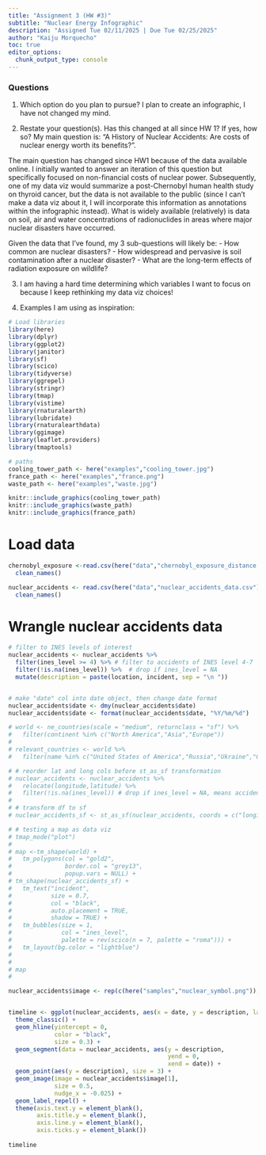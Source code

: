 ```yaml
---
title: "Assignment 3 (HW #3)"
subtitle: "Nuclear Energy Infographic"
description: "Assigned Tue 02/11/2025 | Due Tue 02/25/2025"
author: "Kaiju Morquecho"
toc: true
editor_options: 
  chunk_output_type: console
---
```


### Questions

1. Which option do you plan to pursue? 
I plan to create an infographic, I have not changed my mind.

2. Restate your question(s). Has this changed at all since HW 1? If yes, how so? 
My main question is: "A History of Nuclear Accidents: Are costs of nuclear energy worth its benefits?".

The main question has changed since HW1 because of the data available online. I initially wanted to answer an iteration of this question but specifically focused on non-financial costs of nuclear power. Subsequently, one of my data viz would summarize a post-Chernobyl human health study on thyroid cancer, but the data is not available to the public (since I can't make a data viz about it, I will incorporate this information as annotations within the infographic instead). What is widely available (relatively) is data on soil, air and water concentrations of radionuclides in areas where major nuclear disasters have occurred. 

Given the data that I've found, my 3 sub-questions will likely be:
- How common are nuclear disasters?
- How widespread and pervasive is soil contamination after a nuclear disaster? 
- What are the long-term effects of radiation exposure on wildlife? 


3. I am having a hard time determining which variables I want to focus on because I keep rethinking my data viz choices!

4. Examples I am using as inspiration: 
```r
# Load libraries 
library(here)
library(dplyr) 
library(ggplot2)
library(janitor)
library(sf)
library(scico)
library(tidyverse)
library(ggrepel)
library(stringr)
library(tmap)
library(vistime)
library(rnaturalearth)
library(lubridate)
library(rnaturalearthdata)
library(ggimage)
library(leaflet.providers)
library(tmaptools)
```

```r
# paths 
cooling_tower_path <- here("examples","cooling_tower.jpg")
france_path <- here("examples","france.png")
waste_path <- here("examples","waste.jpg")

knitr::include_graphics(cooling_tower_path)
knitr::include_graphics(waste_path)
knitr::include_graphics(france_path)
```

# Load data
```r
chernobyl_exposure <-read.csv(here("data","chernobyl_exposure_distance.csv")) %>%
  clean_names()

nuclear_accidents <- read.csv(here("data","nuclear_accidents_data.csv")) %>%
  clean_names() 
```


# Wrangle nuclear accidents data
```r
# filter to INES levels of interest 
nuclear_accidents <- nuclear_accidents %>%
  filter(ines_level >= 4) %>% # filter to accidents of INES level 4-7
  filter(!is.na(ines_level)) %>%  # drop if ines_level = NA
  mutate(description = paste(location, incident, sep = "\n "))


# make "date" col into date object, then change date format 
nuclear_accidents$date <- dmy(nuclear_accidents$date)
nuclear_accidents$date <- format(nuclear_accidents$date, "%Y/%m/%d")

```

```r

# world <- ne_countries(scale = "medium", returnclass = "sf") %>%
#   filter(continent %in% c("North America","Asia","Europe"))
# 
# relevant_countries <- world %>% 
#   filter(name %in% c("United States of America","Russia","Ukraine","Germany","Switzerland","Czechia","Sweden","Japan","Hungary","France","Spain"))

# # reorder lat and long cols before st_as_sf transformation
# nuclear_accidents <- nuclear_accidents %>%
#   relocate(longitude,latitude) %>%
#   filter(!is.na(ines_level)) # drop if ines_level = NA, means accident too small to have level assigned
# 
# # transform df to sf
# nuclear_accidents_sf <- st_as_sf(nuclear_accidents, coords = c("longitude", "latitude"), crs = 4326)

```

```r

# # testing a map as data viz
# tmap_mode("plot") 
# 
# map <-tm_shape(world) +
#   tm_polygons(col = "gold2",
#               border.col = "grey13",
#               popup.vars = NULL) +
# tm_shape(nuclear_accidents_sf) +
#   tm_text("incident",
#           size = 0.7, 
#           col = "black",
#           auto.placement = TRUE,
#           shadow = TRUE) +
#   tm_bubbles(size = 1,
#              col = "ines_level",
#              palette = rev(scico(n = 7, palette = "roma"))) +
#   tm_layout(bg.color = "lightblue")
# 
# 
# map
#   
```

```r

nuclear_accidents$image <- rep(c(here("samples","nuclear_symbol.png")), 10)


timeline <- ggplot(nuclear_accidents, aes(x = date, y = description, label = incident)) +
  theme_classic() +
  geom_hline(yintercept = 0,
             color = "black",
             size = 0.3) +
  geom_segment(data = nuclear_accidents, aes(y = description,
                                             yend = 0,
                                             xend = date)) +
  geom_point(aes(y = description), size = 3) + 
  geom_image(image = nuclear_accidents$image[1],
             size = 0.5,
             nudge_x = -0.025) +
  geom_label_repel() +
  theme(axis.text.y = element_blank(),
        axis.title.y = element_blank(),
        axis.line.y = element_blank(),
        axis.ticks.y = element_blank())
  
timeline 

```















